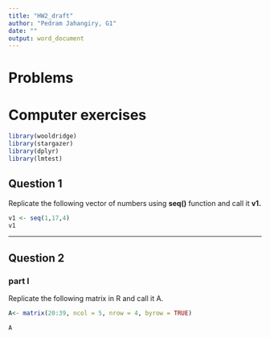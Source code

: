```yaml
---
title: "HW2_draft"
author: "Pedram Jahangiry, G1"
date: ""
output: word_document
---
```

\newpage


# Problems

# Computer exercises

```r
library(wooldridge)
library(stargazer)
library(dplyr)
library(lmtest)
```



## Question 1 

Replicate the following vector of numbers using **seq()** function and call it **v1.**


```r

v1 <- seq(1,17,4)
v1

```

----

## Question 2 

### part I

Replicate the following matrix in R and call it A.

```r

A<- matrix(20:39, ncol = 5, nrow = 4, byrow = TRUE)

A

```



```r

```







